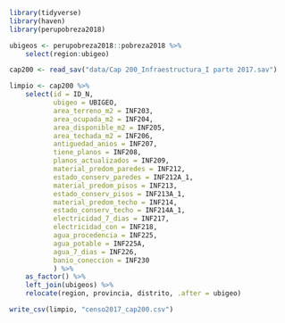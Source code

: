 ```r
library(tidyverse)
library(haven)
library(perupobreza2018)

ubigeos <- perupobreza2018::pobreza2018 %>% 
    select(region:ubigeo)
```

```r
cap200 <- read_sav("data/Cap 200_Infraestructura_I parte 2017.sav")
```

```r
limpio <- cap200 %>% 
    select(id = ID_N, 
           ubigeo = UBIGEO,
           area_terreno_m2 = INF203, 
           area_ocupada_m2 = INF204,
           area_disponible_m2 = INF205,
           area_techada_m2 = INF206,
           antiguedad_anios = INF207,
           tiene_planos = INF208,
           planos_actualizados = INF209,
           material_predom_paredes = INF212,
           estado_conserv_paredes = INF212A_1,
           material_predom_pisos = INF213,
           estado_conserv_pisos = INF213A_1,
           material_predom_techo = INF214,
           estado_conserv_techo = INF214A_1,
           electricidad_7_dias = INF217,
           electricidad_con = INF218,
           agua_procedencia = INF225,
           agua_potable = INF225A,
           agua_7_dias = INF226,
           banio_coneccion = INF230
           ) %>% 
    as_factor() %>% 
    left_join(ubigeos) %>% 
    relocate(region, provincia, distrito, .after = ubigeo)

```

```r
write_csv(limpio, "censo2017_cap200.csv")
```




